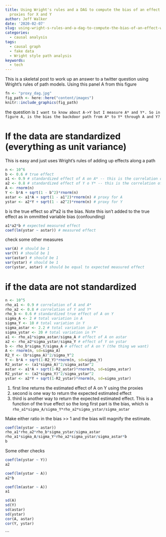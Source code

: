 ```yaml
---
title: Using Wright's rules and a DAG to compute the bias of an effect when we measure
  proxies for X and Y
author: Jeff Walker
date: '2020-02-07'
slug: using-wright-s-rules-and-a-dag-to-compute-the-bias-of-an-effect-when-we-measure-proxies-for-x-and-y
categories:
  - causal analysis
tags:
  - causal graph
  - fake data
  - Wright style path analysis
keywords:
  - tech
---
```


This is a skeletal post to work up an answer to a twitter question using Wright's rules of path models. Using this panel A from this figure

```r
fn <- "proxy_dag.jpg"
fig_path <- here::here("content/images")
knitr::include_graphics(fig_path)
```

the question is `I want to know about A->Y but I measure A* and Y*. So in figure A, is the bias the backdoor path from A* to Y* through A and Y?`

# If the data are standardized (everything as unit variance)
This is easy and just uses Wright's rules of adding up effects along a path

```r
n <- 10^6
b <- 0.6 # true effect
a1 <- 0.9 # standardized effect of A on A* -- this is the correlation of A with proxy
a2 <- 0.8 # standardized effect of Y o Y* -- this is the correlation of Y with proxy
A <- rnorm(n)
Y <- b*A + sqrt(1 - b^2)*rnorm(n)
astar <- a1*A + sqrt(1 - a1^2)*rnorm(n) # proxy for A
ystar <- a2*Y + sqrt(1 - a2^2)*rnorm(n) # proxy for Y
```

b is the true effect so a1*a2 is the bias. Note this isn't added to the true effect as in ommitted variable bias (confounding)

```r
a1*a2*b # expected measured effect
coef(lm(ystar ~ astar)) # measured effect
```

check some other measures

```r
var(A) # should be 1
var(Y) # should be 1
var(astar) # should be 1
var(ystar) # should be 1
cor(ystar, astar) # should be equal to expected measured effect


```

# if the data are not standardized

```r
n <- 10^5
rho_a1 <- 0.9 # correlation of A and A*
rho_a2 <- 0.8 # correlation of Y and Y*
rho_b <- 0.6 # standardized true effect of A on Y
sigma_A <- 2 # total variation in A
sigma_Y <- 10 # total variation in Y
sigma_astar <- 2.2 # total variation in A*
sigma_ystar <- 20 # total variation in Y* 
a1 <- rho_a1*sigma_astar/sigma_A # effect of A on astar
a2 <- rho_a2*sigma_ystar/sigma_Y # effect of Y on ystar
b <- rho_b*sigma_Y/sigma_A # effect of A on Y (the thing we want)
A <- rnorm(n, sd=sigma_A)
R2_Y <- (b*sigma_A)^2/sigma_Y^2
Y <- b*A + sqrt(1-R2_Y)*rnorm(n, sd=sigma_Y)
R2_astar <- (a1*sigma_A)^2/sigma_astar^2
astar <- a1*A + sqrt(1-R2_astar)*rnorm(n, sd=sigma_astar)
R2_ystar <- (a2*sigma_Y)^2/sigma_ystar^2
ystar <- a2*Y + sqrt(1-R2_ystar)*rnorm(n, sd=sigma_ystar)
```

1. first line returns the estimated effect of A on Y using the proxies
2. second is one way to return the expected estimated effect
3. third is another way to return the expected estimated effect. This is a function of the true effect so the long first part is the bias, which is `rho_a1*sigma_A/sigma_Y*rho_a2*sigma_ystar/sigma_astar`

Make either ratio in the bias >> 1 and the bias will magnify the estimate.

```r
coef(lm(ystar ~ astar))
rho_a1*rho_a2*rho_b*sigma_ystar/sigma_astar
rho_a1*sigma_A/sigma_Y*rho_a2*sigma_ystar/sigma_astar*b
b
```

Some other checks
```r
coef(lm(ystar ~ Y))
a2
```

```r
coef(lm(ystar ~ A))
a2*b
```

```r
coef(lm(astar ~ A))
a1
```


```r
sd(A)
sd(Y)
sd(astar)
sd(ystar)
cor(A, astar)
cor(Y, ystar)
```


```

